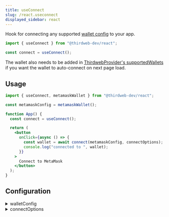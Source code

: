 ```yaml
---
title: useConnect
slug: /react.useconnect
displayed_sidebar: react
---
```


Hook for connecting any supported [wallet config](/react/connecting-wallets) to your app.

```jsx
import { useConnect } from "@thirdweb-dev/react";

const connect = useConnect();
```

The wallet also needs to be added in [ThirdwebProvider's supportedWallets](/react/react.thirdwebprovider#supportedwallets-optional) if you want the wallet to auto-connect on next page load.

## Usage

```jsx
import { useConnect, metamaskWallet } from "@thirdweb-dev/react";

const metamaskConfig = metamaskWallet();

function App() {
  const connect = useConnect();

  return (
    <button
      onClick={async () => {
        const wallet = await connect(metamaskConfig, connectOptions);
        console.log("connected to ", wallet);
      }}
    >
      Connect to MetaMask
    </button>
  );
}
```

## Configuration

<details>
  <summary>walletConfig </summary>
  <div>

The wallet to connect to your app with.

Must be of type `WalletConfig`.

[Learn more about the available wallet options](/react/connecting-wallets).

</div>
</details>

<details>
  <summary>connectOptions </summary>
  <div>

`connectOptions` depends on the wallet you are connecting.

If you are using typescript, `connect` will automatically infer the type of `connectOptions` based on the `walletConfig` you pass in.

</div>
</details>
